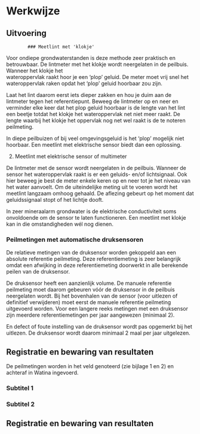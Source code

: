 # Werkwijze

## Uitvoering

```{=html}
<!--
Gedetailleerde omschrijving van alle stappen die doorlopen moeten worden om het protocol uit te voeren.
Subtitels gebruiken om elke stap te omschrijven.
-->
```
            ### Meetlint met 'klokje'

Voor ondiepe grondwaterstanden is deze methode zeer praktisch en betrouwbaar.
De lintmeter met het klokje wordt neergelaten in de peilbuis.
Wanneer het klokje het\
wateroppervlak raakt hoor je een 'plop' geluid.
De meter moet vrij snel het wateroppervlak raken opdat het 'plop' geluid hoorbaar zou zijn.

Laat het lint daarom eerst iets dieper zakken en hou je duim aan de lintmeter tegen het referentiepunt.
Beweeg de lintmeter op en neer en verminder elke keer dat het plop geluid hoorbaar is de lengte van het lint een beetje totdat het klokje het wateroppervlak net niet meer raakt.
De lengte waarbij het klokje het oppervlak nog net wel raakt is de te noteren peilmeting.

In diepe peilbuizen of bij veel omgevingsgeluid is het 'plop' mogelijk niet hoorbaar.
Een meetlint met elektrische sensor biedt dan een oplossing.

2.  Meetlint met elektrische sensor of multimeter

De lintmeter met de sensor wordt neergelaten in de peilbuis.
Wanneer de sensor het wateroppervlak raakt is er een geluids- en/of lichtsignaal.
Ook hier beweeg je best de meter enkele keren op en neer tot je het niveau van het water aanvoelt.
Om de uiteindelijke meting uit te voeren wordt het meetlint langzaam omhoog gehaald.
De aflezing gebeurt op het moment dat geluidssignaal stopt of het lichtje dooft.

In zeer mineraalarm grondwater is de elektrische conductiviteit soms onvoldoende om de sensor te laten functioneren.
Een meetlint met klokje kan in die omstandigheden wél nog dienen.

### Peilmetingen met automatische druksensoren

De relatieve metingen van de druksensor worden gekoppeld aan een absolute referentie peilmeting.
Deze referentiemeting is zeer belangrijk omdat een afwijking in deze referentiemeting doorwerkt in alle berekende peilen van de druksensor.

De druksensor heeft een aanzienlijk volume.
De manuele referentie peilmeting moet daarom gebeuren vóór de druksensor in de peilbuis neergelaten wordt.
Bij het bovenhalen van de sensor (voor uitlezen of definitief verwijderen) moet eerst de manuele referentie peilmeting uitgevoerd worden.
Voor een langere reeks metingen met een druksensor zijn meerdere referentiemetingen per jaar aangewezen (minimaal 2).

En defect of foute instelling van de druksensor wordt pas opgemerkt bij het uitlezen.
De druksensor wordt daarom minimaal 2 maal per jaar uitgelezen.

## Registratie en bewaring van resultaten

De peilmetingen worden in het veld genoteerd (zie bijlage 1 en 2) en achteraf in Watina ingevoerd.

### Subtitel 1

### Subtitel 2

## Registratie en bewaring van resultaten

```{=html}
<!--
Opsomming van alle resultaten die bekomen worden na de uitvoering van het protocol en hoe die resultaten geregistreerd, bewaard of opgeslagen moeten worden.
Voor metingen of observaties: verwijs naar invulformulier (met versienummer; invulformulier toevoegen in bijlage; eventueel bepaalde zaken van invulformulier verduidelijken) en/of naar apparatuur en/of softwareprogramma indien gegevens digitaal worden ingevoerd (verwijs naar sip (standard instrument protocol, <protocol-code>-YYYY.NN) indien beschikbaar; indien geen sip beschikbaar, geef de nodige instructies om gegevens op gepaste wijzen in te kunnen geven).
Voor staalnames: geef aan hoe de stalen bewaard, gelabeld en vervoerd moeten worden.
Geef aan of de stalen voorbehandeld moeten worden.
Voor digitale foto’s en/of andere digitale bestanden: geef aan hoe en waar deze bestanden moeten worden opgeslagen.
Geef eventueel aan welke bestandsnamen aan de bestanden moeten gegeven worden.
-->
```
